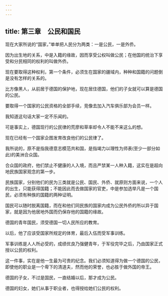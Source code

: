 ```yaml
---
---
---
```

title: 第三章　公民和国民
---

现在大家所说的“国家，”单单把人民分为两类：一是公民，一是外侨。

因为出生地的关系，中是入籍的缘故，因而享受公权叫做公民；在他国的统治下享受和分民相同的权利的叫做外侨。

现在要取得这种权利，第一个条件，必须生在国家的疆域内，种种和国籍的问题倒是没有怎样的关系的。

比方像黑人，从前居于德国的保护地，现在居住德国，他们的子女就可以算是德国的公民。

要取得一个国家的公民资格的全部手续，竞像去加入汽车俱乐部为会员一样。

我知道这句话大家一定不乐闻的。

可是事实上，德国现行的公民律的荒廖和草率却令人不能不来这么的想。

现在已经有一个国家企图发育改良他们的公民律了。

我所说的，原不是指我德意志模范共和国，是指竭力以理性为师表(至少一部分如此)的美洲合众国。

合众国的政府，他们禁止不健康的人入境，而且严禁某一人种入籍，这实在是超向地民族国家观念的第一步。

民族国家，分别他们的民为三类就是公民、国民、外侨、就原则方面来说，一个人的出生，只能获得国籍；不能因此而去做国家的官吏，中是参加选举凡是一个国民，必须有种族的国籍的两种证明。

国民可以随时脱离国籍，而在和他们同民族的国家内成为公民外侨的所以异于国家，就是因为他居地外国而仍保存他的国籍的缘故。

德国的青年国民，须受德国一切人民所应的教育。

以后，他了应该受国家所规定的体育，最后入伍而受军事训练。

军事训练是人人所必受的，成绩优良乃强健青年，于军役完毕之后，乃由国家正式授以公民的权利。

这一件事，实在是他一生最为可贵的纪念。我们必须知道得为做一个德国的公民，即使他的职业是一个卑下的清道夫，然而他的荣誉，也必胜于做外国的帝王。

德国的子女，不过是国民，一直结婚以后，那才成为公民。

德国的妇女，她们从事于职业者，也得授给她们公民的权利。
